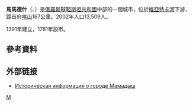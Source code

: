 {{coord|55|42|N|51|24|E|display=title}}
'''馬馬德什'''（{{lang-ru|Мамады́ш}}、{{lang-tt|Mamadış}}）是[[俄羅斯|俄羅斯]][[韃靼斯坦共和國|韃靼斯坦共和國]]中部的一個城市，位於[[維亞特卡河|維亞特卡河]]下游，距首府[[喀山|喀山]]167公里。2002年人口13,509人。

1391年建立，1781年設市。

==參考資料==
{{reflist}}

==外部链接==
* [http://www.surnameindex.info/info/kazan/mamadysh/mamadysh/index.html Историческая информация о городе Мамадыш] {{Wayback|url=http://www.surnameindex.info/info/kazan/mamadysh/mamadysh/index.html |date=20211106174355 }} {{ref-ru}}

{{韃靼斯坦共和國行政區劃}}

[[Category:韃靼斯坦共和國城市|М]]